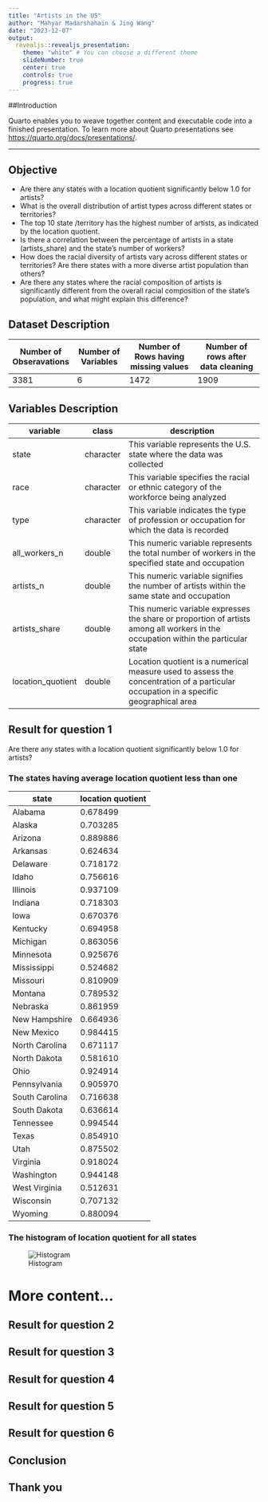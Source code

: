 ```yaml
---
title: "Artists in the US"
author: "Mahyar Madarshahain & Jing Wang"
date: "2023-12-07"
output:
  revealjs::revealjs_presentation:
    theme: "white" # You can choose a different theme
    slideNumber: true
    center: true
    controls: true
    progress: true
---
```


##Introduction

Quarto enables you to weave together content and executable code into a finished presentation. To learn more about Quarto presentations see <https://quarto.org/docs/presentations/>.

------------------------------------------------------------------------

## Objective

-   Are there any states with a location quotient significantly below 1.0 for artists?
-   What is the overall distribution of artist types across different states or territories?
-   The top 10 state /territory has the highest number of artists, as indicated by the location quotient.
-   Is there a correlation between the percentage of artists in a state (artists_share) and the state's number of workers?
-   How does the racial diversity of artists vary across different states or territories? Are there states with a more diverse artist population than others?
-   Are there any states where the racial composition of artists is significantly different from the overall racial composition of the state's population, and what might explain this difference?

## Dataset Description

| Number of Obseravations | Number of Variables | Number of Rows having missing values | Number of rows after data cleaning |
|----------------|----------------|---------------------|--------------------|
| 3381                    | 6                   | 1472                                 | 1909                               |

## Variables Description

| variable          | class     | description                                                                                                                          |
|-----------|-----------|--------------------------------------------------|
| state             | character | This variable represents the U.S. state where the data was collected                                                                 |
| race              | character | This variable specifies the racial or ethnic category of the workforce being analyzed                                                |
| type              | character | This variable indicates the type of profession or occupation for which the data is recorded                                          |
| all_workers_n     | double    | This numeric variable represents the total number of workers in the specified state and occupation                                   |
| artists_n         | double    | This numeric variable signifies the number of artists within the same state and occupation                                           |
| artists_share     | double    | This numeric variable expresses the share or proportion of artists among all workers in the occupation within the particular state   |
| location_quotient | double    | Location quotient is a numerical measure used to assess the concentration of a particular occupation in a specific geographical area |

## Result for question 1

Are there any states with a location quotient significantly below 1.0 for artists?\

### The states having average location quotient less than one

| state          | location quotient |
|----------------|-------------------|
| Alabama        | 0.678499          |
| Alaska         | 0.703285          |
| Arizona        | 0.889886          |
| Arkansas       | 0.624634          |
| Delaware       | 0.718172          |
| Idaho          | 0.756616          |
| Illinois       | 0.937109          |
| Indiana        | 0.718303          |
| Iowa           | 0.670376          |
| Kentucky       | 0.694958          |
| Michigan       | 0.863056          |
| Minnesota      | 0.925676          |
| Mississippi    | 0.524682          |
| Missouri       | 0.810909          |
| Montana        | 0.789532          |
| Nebraska       | 0.861959          |
| New Hampshire  | 0.664936          |
| New Mexico     | 0.984415          |
| North Carolina | 0.671117          |
| North Dakota   | 0.581610          |
| Ohio           | 0.924914          |
| Pennsylvania   | 0.905970          |
| South Carolina | 0.716638          |
| South Dakota   | 0.636614          |
| Tennessee      | 0.994544          |
| Texas          | 0.854910          |
| Utah           | 0.875502          |
| Virginia       | 0.918024          |
| Washington     | 0.944148          |
| West Virginia  | 0.512631          |
| Wisconsin      | 0.707132          |
| Wyoming        | 0.880094          |

### The histogram of location quotient for all states

![Histogram](https://github.com/stat850-unl/Artist_In_The_US/blob/main/Histogram%20of%20average%20location%20qutient.png)

# More content...

## Result for question 2

## Result for question 3

## Result for question 4

## Result for question 5

## Result for question 6

## Conclusion

## Thank you
